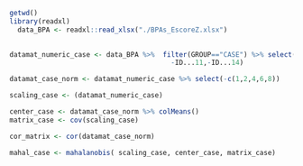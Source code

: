 ```r

getwd()
library(readxl)
  data_BPA <- readxl::read_xlsx("./BPAs_EscoreZ.xlsx")
  

```


```r

datamat_numeric_case <- data_BPA %>%  filter(GROUP=="CASE") %>% select(-ID...1,-GROUP,-EDU_LEVEL,-LIMIT_AGE,-ID...8,
                                        -ID...11,-ID...14)

```


```r
datamat_case_norm <- datamat_numeric_case %>% select(-c(1,2,4,6,8))

scaling_case <- (datamat_numeric_case)
```


```r
center_case <- datamat_case_norm %>% colMeans()
matrix_case <- cov(scaling_case) 
```


```r
cor_matrix <- cor(datamat_case_norm)

mahal_case <- mahalanobis( scaling_case, center_case, matrix_case)
```


```r

```


